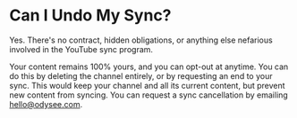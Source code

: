 # Can I Undo My Sync?

Yes. There's no contract, hidden obligations, or anything else nefarious involved in the YouTube sync program.

Your content remains 100% yours, and you can opt-out at anytime. You can do this by deleting the channel entirely, or by requesting an end to your sync. This would keep your channel and all its current content, but prevent new content from syncing. You can request a sync cancellation by emailing hello@odysee.com.
